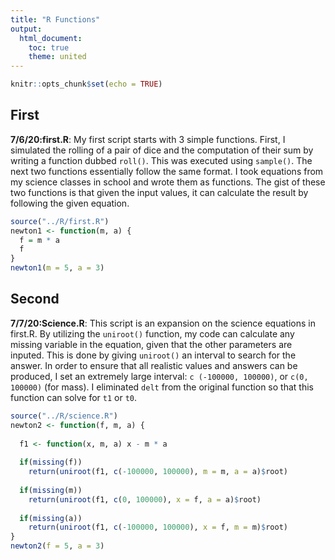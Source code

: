 ```yaml
---
title: "R Functions"
output:
  html_document:
    toc: true
    theme: united
---
```


```r
knitr::opts_chunk$set(echo = TRUE)

```

## First

**7/6/20:first.R**: My first script starts with 3 simple functions. First, I simulated the rolling of a pair of dice and the computation of their sum by writing a function dubbed `roll()`. This was executed using `sample()`. The next two functions essentially follow the same format. I took equations from my science classes in school and wrote them as functions. The gist of these two functions is that given the input values, it can calculate the result by following the given equation.
```r
source("../R/first.R")
newton1 <- function(m, a) {
  f = m * a 
  f
}
newton1(m = 5, a = 3)
```

## Second

**7/7/20:Science.R**: This script is an expansion on the science equations in first.R. By utilizing the `uniroot()` function, my code can calculate any missing variable in the equation, given that the other parameters are inputed. This is done by giving `uniroot()` an interval to search for the answer. In order to ensure that all realistic values and answers can be produced, I set an extremely large interval: `c (-100000, 100000)`, or `c(0, 100000)` (for mass). I eliminated `delt` from the original function so that this function can solve for `t1` or `t0`.
```r
source("../R/science.R")
newton2 <- function(f, m, a) {
  
  f1 <- function(x, m, a) x - m * a
  
  if(missing(f)) 
    return(uniroot(f1, c(-100000, 100000), m = m, a = a)$root)
  
  if(missing(m)) 
    return(uniroot(f1, c(0, 100000), x = f, a = a)$root)
  
  if(missing(a)) 
    return(uniroot(f1, c(-100000, 100000), x = f, m = m)$root)
}
newton2(f = 5, a = 3)
```